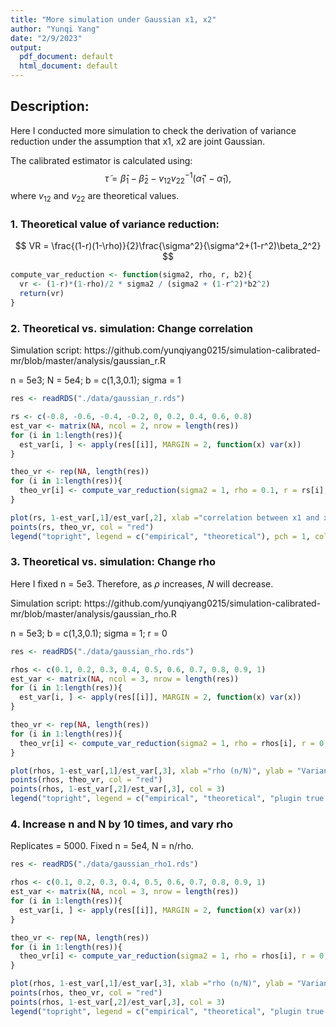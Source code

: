 ```yaml
---
title: "More simulation under Gaussian x1, x2"
author: "Yunqi Yang"
date: "2/9/2023"
output:
  pdf_document: default
  html_document: default
---
```

## Description:

Here I conducted more simulation to check the derivation of variance reduction under the assumption that x1, x2 are joint Gaussian. 

The calibrated estimator is calculated using:
$$
\tilde\tau= \hat\beta_1-\hat\beta_2-v_{12}v_{22}^{-1}(\hat\alpha_1'-\hat\alpha_1),
$$
where $v_{12}$ and $v_{22}$ are theoretical values. 


### 1. Theoretical value of variance reduction:

$$
VR = \frac{(1-r)(1-\rho)}{2}\frac{\sigma^2}{\sigma^2+(1-r^2)\beta_2^2}
$$
```r
compute_var_reduction <- function(sigma2, rho, r, b2){
  vr <- (1-r)*(1-rho)/2 * sigma2 / (sigma2 + (1-r^2)*b2^2)
  return(vr)
}
```

### 2. Theoretical vs. simulation: Change correlation 

Simulation script: https://github.com/yunqiyang0215/simulation-calibrated-mr/blob/master/analysis/gaussian_r.R

n = 5e3; N = 5e4; b = c(1,3,0.1); sigma = 1
```r
res <- readRDS("./data/gaussian_r.rds")
```

```r
rs <- c(-0.8, -0.6, -0.4, -0.2, 0, 0.2, 0.4, 0.6, 0.8)
est_var <- matrix(NA, ncol = 2, nrow = length(res))
for (i in 1:length(res)){
  est_var[i, ] <- apply(res[[i]], MARGIN = 2, function(x) var(x))
}
```

```r
theo_vr <- rep(NA, length(res))
for (i in 1:length(res)){
  theo_vr[i] <- compute_var_reduction(sigma2 = 1, rho = 0.1, r = rs[i], b2 = 0.1)
}

```

```r
plot(rs, 1-est_var[,1]/est_var[,2], xlab ="correlation between x1 and x2", ylab = "Variance reduction proportion")
points(rs, theo_vr, col = "red")
legend("topright", legend = c("empirical", "theoretical"), pch = 1, col = c(1,2))
```

### 3. Theoretical vs. simulation: Change rho

Here I fixed n = 5e3. Therefore, as $\rho$ increases, $N$ will decrease. 


Simulation script: https://github.com/yunqiyang0215/simulation-calibrated-mr/blob/master/analysis/gaussian_rho.R


n = 5e3; b = c(1,3,0.1); sigma = 1; r = 0

```r
res <- readRDS("./data/gaussian_rho.rds")
```

```r
rhos <- c(0.1, 0.2, 0.3, 0.4, 0.5, 0.6, 0.7, 0.8, 0.9, 1)
est_var <- matrix(NA, ncol = 3, nrow = length(res))
for (i in 1:length(res)){
  est_var[i, ] <- apply(res[[i]], MARGIN = 2, function(x) var(x))
}
```

```r
theo_vr <- rep(NA, length(res))
for (i in 1:length(res)){
  theo_vr[i] <- compute_var_reduction(sigma2 = 1, rho = rhos[i], r = 0, b2 = 0.1)
}
```

```r
plot(rhos, 1-est_var[,1]/est_var[,3], xlab ="rho (n/N)", ylab = "Variance reduction proportion", ylim = c(0, 0.6))
points(rhos, theo_vr, col = "red")
points(rhos, 1-est_var[,2]/est_var[,3], col = 3)
legend("topright", legend = c("empirical", "theoretical", "plugin true alpha"), col = c(1,2, 3), pch = 1)


```

### 4. Increase n and N by 10 times, and vary rho

Replicates = 5000. Fixed n = 5e4, N = n/rho. 
```r
res <- readRDS("./data/gaussian_rho1.rds")

rhos <- c(0.1, 0.2, 0.3, 0.4, 0.5, 0.6, 0.7, 0.8, 0.9, 1)
est_var <- matrix(NA, ncol = 3, nrow = length(res))
for (i in 1:length(res)){
  est_var[i, ] <- apply(res[[i]], MARGIN = 2, function(x) var(x))
}

theo_vr <- rep(NA, length(res))
for (i in 1:length(res)){
  theo_vr[i] <- compute_var_reduction(sigma2 = 1, rho = rhos[i], r = 0, b2 = 0.1)
}

plot(rhos, 1-est_var[,1]/est_var[,3], xlab ="rho (n/N)", ylab = "Variance reduction proportion", ylim = c(0, 0.6))
points(rhos, theo_vr, col = "red")
points(rhos, 1-est_var[,2]/est_var[,3], col = 3)
legend("topright", legend = c("empirical", "theoretical", "plugin true alpha"), col = c(1,2, 3), pch = 1)
```

